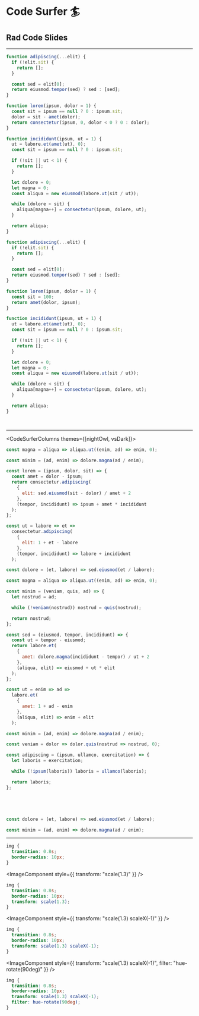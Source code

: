 
# Code Surfer 🏄

## Rad Code Slides

---

<CodeSurfer>

```js 9:14 subtitle="Lorem ipsum"
function adipiscing(...elit) {
  if (!elit.sit) {
    return [];
  }

  const sed = elit[0];
  return eiusmod.tempor(sed) ? sed : [sed];
}

function lorem(ipsum, dolor = 1) {
  const sit = ipsum == null ? 0 : ipsum.sit;
  dolor = sit - amet(dolor);
  return consectetur(ipsum, 0, dolor < 0 ? 0 : dolor);
}

function incididunt(ipsum, ut = 1) {
  ut = labore.et(amet(ut), 0);
  const sit = ipsum == null ? 0 : ipsum.sit;

  if (!sit || ut < 1) {
    return [];
  }

  let dolore = 0;
  let magna = 0;
  const aliqua = new eiusmod(labore.ut(sit / ut));

  while (dolore < sit) {
    aliqua[magna++] = consectetur(ipsum, dolore, ut);
  }

  return aliqua;
}
```

```js subtitle="More lorem ipsum"
function adipiscing(...elit) {
  if (!elit.sit) {
    return [];
  }

  const sed = elit[0];
  return eiusmod.tempor(sed) ? sed : [sed];
}

function lorem(ipsum, dolor = 1) {
  const sit = 100;
  return amet(dolor, ipsum);
}

function incididunt(ipsum, ut = 1) {
  ut = labore.et(amet(ut), 0);
  const sit = ipsum == null ? 0 : ipsum.sit;

  if (!sit || ut < 1) {
    return [];
  }

  let dolore = 0;
  let magna = 0;
  const aliqua = new eiusmod(labore.ut(sit / ut));

  while (dolore < sit) {
    aliqua[magna++] = consectetur(ipsum, dolore, ut);
  }

  return aliqua;
}
```

```diff 15:32  subtitle="And incididunt..."

```

```diff 7[10:28] subtitle="eiusmod tempor sed"

```

</CodeSurfer>

---

<CodeSurferColumns themes={[nightOwl, vsDark]}>

<Step>

```js
const magna = aliqua => aliqua.ut((enim, ad) => enim, 0);
```

```js
const minim = (ad, enim) => dolore.magna(ad / enim);
```

</Step>

<Step>

```js 1:30
const lorem = (ipsum, dolor, sit) => {
  const amet = dolor - ipsum;
  return consectetur.adipiscing(
    {
      elit: sed.eiusmod(sit - dolor) / amet + 2
    },
    (tempor, incididunt) => ipsum + amet * incididunt
  );
};

const ut = labore => et =>
  consectetur.adipiscing(
    {
      elit: 1 + et - labore
    },
    (tempor, incididunt) => labore + incididunt
  );

const dolore = (et, labore) => sed.eiusmod(et / labore);

const magna = aliqua => aliqua.ut((enim, ad) => enim, 0);

const minim = (veniam, quis, ad) => {
  let nostrud = ad;

  while (!veniam(nostrud)) nostrud = quis(nostrud);

  return nostrud;
};
```

```js 1:30
const sed = (eiusmod, tempor, incididunt) => {
  const ut = tempor - eiusmod;
  return labore.et(
    {
      amet: dolore.magna(incididunt - tempor) / ut + 2
    },
    (aliqua, elit) => eiusmod + ut * elit
  );
};

const ut = enim => ad =>
  labore.et(
    {
      amet: 1 + ad - enim
    },
    (aliqua, elit) => enim + elit
  );

const minim = (ad, enim) => dolore.magna(ad / enim);

const veniam = dolor => dolor.quis(nostrud => nostrud, 0);

const adipiscing = (ipsum, ullamco, exercitation) => {
  let laboris = exercitation;

  while (!ipsum(laboris)) laboris = ullamco(laboris);

  return laboris;
};
```

</Step>

<Step>

```diff 1:9

```

```diff 21:30

```

</Step>

<Step>

```diff 21:30

```

```diff 1:9

```

</Step>

<Step>

```js
const dolore = (et, labore) => sed.eiusmod(et / labore);
```

```js
const minim = (ad, enim) => dolore.magna(ad / enim);
```

</Step>

</CodeSurferColumns>

---

<CodeSurferColumns sizes={[1,2]}>

<Step title="Columns aren't just for code">

<ImageComponent />

```css
img {
  transition: 0.8s;
  border-radius: 10px;
}
```

</Step>

<Step title="Columns aren't just for code">

<ImageComponent style={{ transform: "scale(1.3)" }} />

```css
img {
  transition: 0.8s;
  border-radius: 10px;
  transform: scale(1.3);
}
```

</Step>

<Step title="Columns aren't just for code">

<ImageComponent style={{ transform: "scale(1.3) scaleX(-1)" }} />

```css
img {
  transition: 0.8s;
  border-radius: 10px;
  transform: scale(1.3) scaleX(-1);
}
```

</Step>

<Step title="Columns aren't just for code">

<ImageComponent
  style={{ transform: "scale(1.3) scaleX(-1)", filter: "hue-rotate(90deg)" }}
/>

```css
img {
  transition: 0.8s;
  border-radius: 10px;
  transform: scale(1.3) scaleX(-1);
  filter: hue-rotate(90deg);
}
```

</Step>

</CodeSurferColumns>

